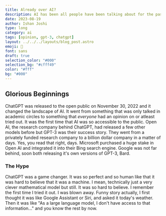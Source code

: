 ```yaml
---
title: Already over AI?
description: AI has been all people have been talking about for the past few months, why is it silent now?
date: 2023-08-19
author: Ishan Joshi
type: long
category: ai
tags: [opinion, gpt-3, chatgpt]
layout: ../../../layouts/blog_post.astro
emoji: 🥱
font: sans
draft: true
selection_color: "#000"
selection_bg: "#cfff49"
color: "#fff"
bg: "#000"
---
```


## Glorious Beginnings

ChatGPT was released to the open public on November 30, 2022 and it changed the landscape of AI.
It went from something that was only talked in academic circles to something that _everyone_ had an opinion on 
or atleast tried out. It was the first time that AI was so accessible to the public.
Open AI, the research company behind ChatGPT, had released a few other models before but GPT-3 was their success story.
They went from a privately funded research company to a billion dollar company in a matter of days.
Yes, you read that right, days. Microsoft purchased a huge stake in Open AI and integrated it into their 
Bing search engine. Google was not far behind, soon both releasing it's own versions of GPT-3, Bard.

### The Hype

ChatGPT was a game changer. It was so perfect and so human like that it was hard to believe that it was a machine.
I mean, technically just a very clever mathematical model but still.
It was so hard to believe. I remember the first time I tried it out. I was blown away.
Funny story actually, I first thought it was like Google Assistant or Siri, and asked it today's weather.
Then it was like "As a large language model, I don't have access to that information..." and you know the rest by now.

